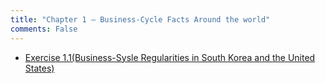 ```yaml
---
title: "Chapter 1 – Business-Cycle Facts Around the world"
comments: False
---
```


- [Exercise 1.1(Business-Sysle Regularities in South Korea and the United States)](1_1.qmd)